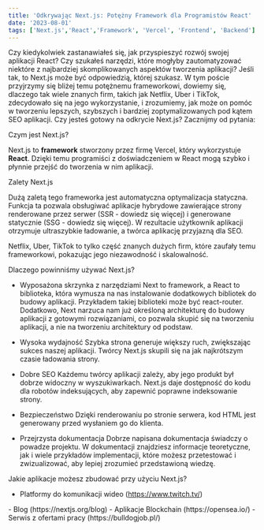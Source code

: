 ```yaml
---
title: 'Odkrywając Next.js: Potężny Framework dla Programistów React'
date: '2023-08-01'
tags: ['Next.js','React','Framework', 'Vercel', 'Frontend', 'Backend']
---
```


<CustomImage src="https://raw.githubusercontent.com/gitdagray/test-blogposts/main/images/NextLevel1.png" alt="Warning: Next Level Ahead" />

Czy kiedykolwiek zastanawiałeś się, jak przyspieszyć rozwój swojej aplikacji React? Czy szukałeś narzędzi, które mogłyby zautomatyzować niektóre z najbardziej skomplikowanych aspektów tworzenia aplikacji? Jeśli tak, to Next.js może być odpowiedzią, której szukasz. W tym poście przyjrzymy się bliżej temu potężnemu frameworkowi, dowiemy się, dlaczego tak wiele znanych firm, takich jak Netflix, Uber i TikTok, zdecydowało się na jego wykorzystanie, i zrozumiemy, jak może on pomóc w tworzeniu lepszych, szybszych i bardziej zoptymalizowanych pod kątem SEO aplikacji. Czy jesteś gotowy na odkrycie Next.js? Zacznijmy od pytania:

Czym jest Next.js?

Next.js to **framework** stworzony przez firmę Vercel, który wykorzystuje **React**. Dzięki temu programiści z doświadczeniem w React mogą szybko i płynnie przejść do tworzenia w nim aplikacji.

Zalety Next.js

Dużą zaletą tego frameworka jest automatyczna optymalizacja statyczna. Funkcja ta pozwala obsługiwać aplikacje hybrydowe zawierające strony renderowane przez serwer (SSR - dowiedz się więcej) i generowane statycznie (SSG - dowiedz się więcej). W rezultacie użytkownik aplikacji otrzymuje ultraszybkie ładowanie, a twórca aplikację przyjazną dla SEO.

Netflix, Uber, TikTok to tylko część znanych dużych firm, które zaufały temu frameworkowi, pokazując jego niezawodność i skalowalność.

Dlaczego powinniśmy używać Next.js?

- Wyposażona skrzynka z narzędziami
Next to framework, a React to biblioteka, która wymusza na nas instalowanie dodatkowych bibliotek do budowy aplikacji. Przykładem takiej biblioteki może być react-router. Dodatkowo, Next narzuca nam już określoną architekturę do budowy aplikacji z gotowymi rozwiązaniami, co pozwala skupić się na tworzeniu aplikacji, a nie na tworzeniu architektury od podstaw.

- Wysoka wydajność
Szybka strona generuje większy ruch, zwiększając sukces naszej aplikacji. Twórcy Next.js skupili się na jak najkrótszym czasie ładowania strony.

- Dobre SEO
Każdemu twórcy aplikacji zależy, aby jego produkt był dobrze widoczny w wyszukiwarkach. Next.js daje dostępność do kodu dla robotów indeksujących, aby zapewnić poprawne indeksowanie strony.

- Bezpieczeństwo
Dzięki renderowaniu po stronie serwera, kod HTML jest generowany przed wysłaniem go do klienta.

- Przejrzysta dokumentacja
Dobrze napisana dokumentacja świadczy o powadze projektu. W dokumentacji znajdziesz informacje teoretyczne, jak i wiele przykładów implementacji, które możesz przetestować i zwizualizować, aby lepiej zrozumieć przedstawioną wiedzę.

Jakie aplikacje możesz zbudować przy użyciu Next.js?
- Platformy do komunikacji wideo (https://www.twitch.tv/)
<CustomImage src="https://raw.githubusercontent.com/gitdagray/test-blogposts/main/images/NextLevel1.png" alt="Warning: Next Level Ahead" />
- Blog (https://nextjs.org/blog)
<CustomImage src="https://raw.githubusercontent.com/gitdagray/test-blogposts/main/images/NextLevel1.png" alt="Warning: Next Level Ahead" />
- Aplikacje Blockchain (https://opensea.io/)
<CustomImage src="https://raw.githubusercontent.com/gitdagray/test-blogposts/main/images/NextLevel1.png" alt="Warning: Next Level Ahead" />
- Serwis z ofertami pracy (https://bulldogjob.pl/)
<CustomImage src="https://raw.githubusercontent.com/gitdagray/test-blogposts/main/images/NextLevel1.png" alt="Warning: Next Level Ahead" />

